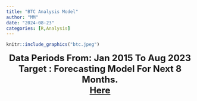 ```yaml
---
title: "BTC Analysis Model"
author: "MM"
date: "2024-08-23"
categories: [R,Analysis]
---
```


```r
knitr::include_graphics("btc.jpeg")
```


<center><font size="+2">**Data Periods From: Jan 2015 To Aug 2023**</font></center>


<center><font size="+2">**Target : Forecasting Model For Next 8 Months.**</font></center>

<center><font size="+2">**[Here](https://afaaqitc.github.io/BTC-Forecast/){target="_blank"}**</font></center>

 
